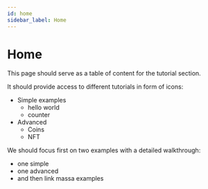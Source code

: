 ```yaml
---
id: home
sidebar_label: Home
---
```


# Home

This page should serve as a table of content for the tutorial section.

It should provide access to different tutorials in form of icons:
- Simple examples
    - hello world
    - counter
- Advanced
    - Coins
    - NFT

We should focus first on two examples with a detailed walkthrough:
- one simple
- one advanced
- and then link massa examples
